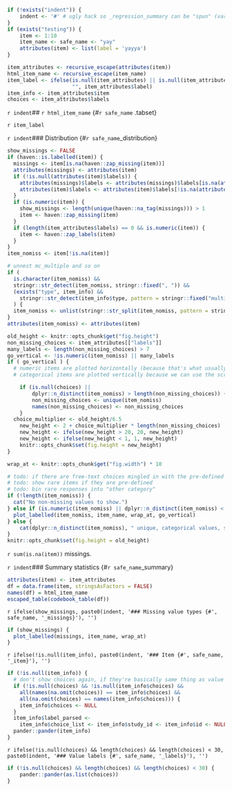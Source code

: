 ```r
if (!exists("indent")) {
	indent <- '#' # ugly hack so _regression_summary can be "spun" (variables included via `r ` have to be available)
}
if (exists("testing")) {
	item <- 1:10
	item_name <- safe_name <- "yay"
	attributes(item) <- list(label = 'yayya')
}

item_attributes <- recursive_escape(attributes(item))
html_item_name <- recursive_escape(item_name)
item_label <- ifelse(is.null(item_attributes) || is.null(item_attributes$label), 
                     "", item_attributes$label)
item_info <- item_attributes$item
choices <- item_attributes$labels
```

`r indent`## `r html_item_name` {#`r safe_name` .tabset}

`r item_label`

`r indent`### Distribution {#`r safe_name`_distribution}
```r
show_missings <- FALSE
if (haven::is.labelled(item)) {
  missings <- item[is.na(haven::zap_missing(item))]
  attributes(missings) <- attributes(item)
  if (!is.null(attributes(item)$labels)) {
    attributes(missings)$labels <- attributes(missings)$labels[is.na(attributes(missings)$labels)]
    attributes(item)$labels <- attributes(item)$labels[!is.na(attributes(item)$labels)]
  }
  if (is.numeric(item)) {
    show_missings <- length(unique(haven::na_tag(missings))) > 1
    item <- haven::zap_missing(item)
  }
  if (length(item_attributes$labels) == 0 && is.numeric(item)) {
    item <- haven::zap_labels(item)
  }
}
item_nomiss <- item[!is.na(item)]

# unnest mc_multiple and so on
if (
  is.character(item_nomiss) &&
  stringr::str_detect(item_nomiss, stringr::fixed(", ")) &&
  (exists("type", item_info) && 
    stringr::str_detect(item_info$type, pattern = stringr::fixed("multiple")))
  ) {
  item_nomiss <- unlist(stringr::str_split(item_nomiss, pattern = stringr::fixed(", ")))
}
attributes(item_nomiss) <- attributes(item)

old_height <- knitr::opts_chunk$get("fig.height")
non_missing_choices <- item_attributes[["labels"]]
many_labels <- length(non_missing_choices) > 7
go_vertical <- !is.numeric(item_nomiss) || many_labels
if ( go_vertical ) {
  # numeric items are plotted horizontally (because that's what usually expected)
  # categorical items are plotted vertically because we can use the screen real estate better this way

	if (is.null(choices) || 
	    dplyr::n_distinct(item_nomiss) > length(non_missing_choices)) {
		non_missing_choices <- unique(item_nomiss)
		names(non_missing_choices) <- non_missing_choices
	}
  choice_multiplier <- old_height/6.5
	new_height <- 2 + choice_multiplier * length(non_missing_choices)
	new_height <- ifelse(new_height > 20, 20, new_height)
	new_height <- ifelse(new_height < 1, 1, new_height)
	knitr::opts_chunk$set(fig.height = new_height)
}

wrap_at <- knitr::opts_chunk$get("fig.width") * 10
```
```r
# todo: if there are free-text choices mingled in with the pre-defined ones, don't show
# todo: show rare items if they are pre-defined
# todo: bin rare responses into "other category"
if (!length(item_nomiss)) {
  cat("No non-missing values to show.")
} else if (is.numeric(item_nomiss) || dplyr::n_distinct(item_nomiss) < 20) {
  plot_labelled(item_nomiss, item_name, wrap_at, go_vertical)
} else {
	cat(dplyr::n_distinct(item_nomiss), " unique, categorical values, so not shown.")
}
knitr::opts_chunk$set(fig.height = old_height)
```

`r sum(is.na(item))` missings.

`r indent`### Summary statistics {#`r safe_name`_summary}
```r
attributes(item) <- item_attributes
df = data.frame(item, stringsAsFactors = FALSE)
names(df) = html_item_name
escaped_table(codebook_table(df))
```

`r ifelse(show_missings, paste0(indent, '### Missing value types {#', safe_name, '_missings}'), '')`
```r
if (show_missings) {
  plot_labelled(missings, item_name, wrap_at)
}
```

`r ifelse(!is.null(item_info), paste0(indent, '### Item {#', safe_name, '_item}'), '')`

```r
if (!is.null(item_info)) {
  # don't show choices again, if they're basically same thing as value labels
  if (!is.null(choices) && !is.null(item_info$choices) && 
    all(names(na.omit(choices)) == item_info$choices) &&
    all(na.omit(choices) == names(item_info$choices))) {
    item_info$choices <- NULL
  }
  item_info$label_parsed <- 
    item_info$choice_list <- item_info$study_id <- item_info$id <- NULL
  pander::pander(item_info)
}
```


`r ifelse(!is.null(choices) && length(choices) && length(choices) < 30, paste0(indent, '### Value labels {#', safe_name, '_labels}'), '')`
```r
if (!is.null(choices) && length(choices) && length(choices) < 30) {
	pander::pander(as.list(choices))
}
```

